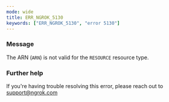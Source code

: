 ```yaml
---
mode: wide
title: ERR_NGROK_5130
keywords: ["ERR_NGROK_5130", "error 5130"]
---
```



### Message

The ARN (`ARN`) is not valid for the `RESOURCE` resource type.

<ErrorDetails />

### Further help

If you're having trouble resolving this error, please reach out to [support@ngrok.com](mailto:support@ngrok.com?subject=Help%20with%20ERR_NGROK_5130)
